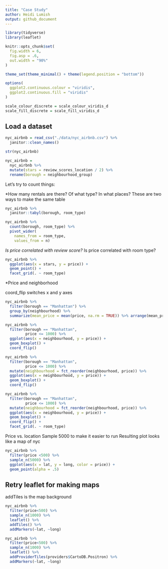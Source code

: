 ```yaml
---
title: "Case Study"
author: Heidi Lumish
output: github_document
---
```


```r
library(tidyverse)
library(leaflet)

knitr::opts_chunk$set(
  fig.width = 6,
  fig.asp = .6,
  out.width = "90%"
)

theme_set(theme_minimal() + theme(legend.position = "bottom"))

options(
  ggplot2.continuous.colour = "viridis",
  ggplot2.continuous.fill = "viridis"
)

scale_colour_discrete = scale_colour_viridis_d
scale_fill_discrete = scale_fill_viridis_d
```


## Load a dataset

```r
nyc_airbnb = read_csv("./data/nyc_airbnb.csv") %>% 
  janitor::clean_names() 

str(nyc_airbnb)
```

```r
nyc_airbnb =
  nyc_airbnb %>% 
  mutate(stars = review_scores_location / 2) %>% 
  rename(borough = neighbourhood_group)
```

Let's try to count things:

*How many rentals are there? Of what type? In what places?
These are two ways to make the same table
```r
nyc_airbnb %>% 
  janitor::tabyl(borough, room_type)

nyc_airbnb %>% 
  count(borough, room_type) %>% 
  pivot_wider(
    names_from = room_type,
    values_from = n)
```

*Is price correlated with review score?
*Is price correlated with room type?

```r
nyc_airbnb %>% 
  ggplot(aes(x = stars, y = price)) +
  geom_point() + 
  facet_grid(. ~ room_type)
```

*Price and neighborhood

coord_flip switches x and y axes

```r
nyc_airbnb %>% 
  filter(borough == "Manhattan") %>% 
  group_by(neighbourhood) %>% 
  summarize(mean_price = mean(price, na.rm = TRUE)) %>% arrange(mean_price) %>% view

nyc_airbnb %>% 
  filter(borough == "Manhattan",
         price <= 1000) %>% 
  ggplot(aes(x = neighbourhood, y = price)) +
  geom_boxplot() +
  coord_flip()

nyc_airbnb %>% 
  filter(borough == "Manhattan",
         price <= 1000) %>% 
  mutate(neighbourhood = fct_reorder(neighbourhood, price)) %>% 
  ggplot(aes(x = neighbourhood, y = price)) +
  geom_boxplot() +
  coord_flip()

nyc_airbnb %>% 
  filter(borough == "Manhattan",
         price <= 1000) %>% 
  mutate(neighbourhood = fct_reorder(neighbourhood, price)) %>% 
  ggplot(aes(x = neighbourhood, y = price)) +
  geom_boxplot() +
  coord_flip() +
  facet_grid(. ~ room_type)
```

Price vs. location
Sample 5000 to make it easier to run
Resulting plot looks like a map of nyc

```r
nyc_airbnb %>% 
  filter(price <500) %>% 
  sample_n(5000) %>% 
  ggplot(aes(x = lat, y = long, color = price)) +
  geom_point(alpha = .5)
```

## Retry leaflet for making maps
addTiles is the map background

```r
nyc_airbnb %>% 
  filter(price<500) %>% 
  sample_n(1000) %>% 
  leaflet() %>% 
  addTiles() %>% 
  addMarkers(~lat, ~long)

nyc_airbnb %>% 
  filter(price<500) %>% 
  sample_n(1000) %>% 
  leaflet() %>% 
  addProviderTiles(providers$CartoDB.Positron) %>% 
  addMarkers(~lat, ~long)

```

